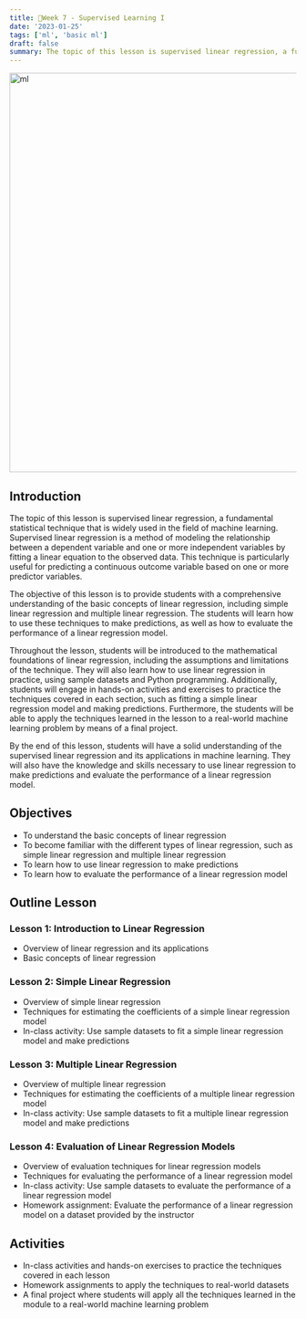 ```yaml
---
title: 📘Week 7 - Supervised Learning I
date: '2023-01-25'
tags: ['ml', 'basic ml']
draft: false
summary: The topic of this lesson is supervised linear regression, a fundamental statistical technique that is widely used in the field of machine learning.
---
```


<div className="grid place-items-center">
  <img
    className="inline rounded-lg"
    src="https://i.pinimg.com/originals/c3/2a/9c/c32a9c330e742d3e7eec31695d7059d5.gif"
    alt="ml"
    width="700"
    height="700"
  />
</div>

## Introduction

The topic of this lesson is supervised linear regression, a fundamental statistical technique that is widely used in the field of machine learning. Supervised linear regression is a method of modeling the relationship between a dependent variable and one or more independent variables by fitting a linear equation to the observed data. This technique is particularly useful for predicting a continuous outcome variable based on one or more predictor variables.

The objective of this lesson is to provide students with a comprehensive understanding of the basic concepts of linear regression, including simple linear regression and multiple linear regression. The students will learn how to use these techniques to make predictions, as well as how to evaluate the performance of a linear regression model.

Throughout the lesson, students will be introduced to the mathematical foundations of linear regression, including the assumptions and limitations of the technique. They will also learn how to use linear regression in practice, using sample datasets and Python programming. Additionally, students will engage in hands-on activities and exercises to practice the techniques covered in each section, such as fitting a simple linear regression model and making predictions. Furthermore, the students will be able to apply the techniques learned in the lesson to a real-world machine learning problem by means of a final project.

By the end of this lesson, students will have a solid understanding of the supervised linear regression and its applications in machine learning. They will also have the knowledge and skills necessary to use linear regression to make predictions and evaluate the performance of a linear regression model.

## Objectives

- To understand the basic concepts of linear regression
- To become familiar with the different types of linear regression, such as simple linear regression and multiple linear regression
- To learn how to use linear regression to make predictions
- To learn how to evaluate the performance of a linear regression model

## Outline Lesson

### Lesson 1: Introduction to Linear Regression

- Overview of linear regression and its applications
- Basic concepts of linear regression

### Lesson 2: Simple Linear Regression

- Overview of simple linear regression
- Techniques for estimating the coefficients of a simple linear regression model
- In-class activity: Use sample datasets to fit a simple linear regression model and make predictions

### Lesson 3: Multiple Linear Regression

- Overview of multiple linear regression
- Techniques for estimating the coefficients of a multiple linear regression model
- In-class activity: Use sample datasets to fit a multiple linear regression model and make predictions

### Lesson 4: Evaluation of Linear Regression Models

- Overview of evaluation techniques for linear regression models
- Techniques for evaluating the performance of a linear regression model
- In-class activity: Use sample datasets to evaluate the performance of a linear regression model
- Homework assignment: Evaluate the performance of a linear regression model on a dataset provided by the instructor

## Activities

- In-class activities and hands-on exercises to practice the techniques covered in each lesson
- Homework assignments to apply the techniques to real-world datasets
- A final project where students will apply all the techniques learned in the module to a real-world machine learning problem